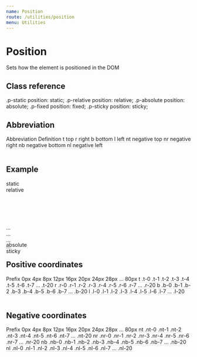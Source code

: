 ```yaml
---
name: Position
route: /utilities/position
menu: Utilities
---
```



# Position

Sets how the element is positioned in the DOM

## Class reference

<Reference>
  <Property>
    <Name>.p-static</Name>
    <Output>position: static;</Output>
  </Property>
  <Property>
    <Name>.p-relative</Name>
    <Output>position: relative;</Output>
  </Property>
  <Property>
    <Name>.p-absolute</Name>
    <Output>position: absolute;</Output>
  </Property>
  <Property>
    <Name>.p-fixed</Name>
    <Output>position: fixed;</Output>
  </Property>
  <Property>
    <Name>.p-sticky</Name>
    <Output>position: sticky;</Output>
  </Property>
</Reference>

## Abbreviation
<Table>
  <TRow className="flex flex-between p-3 bg-grey-05 c-pointer">
    <TCol className="flex-1 flex flex-start c-grey-50 fw-500">
        Abbreviation
    </TCol>
    <TCol className="flex-1 flex flex-start c-grey-50 fw-500">
        Definition
    </TCol>
  </TRow>
  <TRow className="flex flex-between p-3 c-pointer fs-caption-2" style="border-bottom:1px solid #e1e1e1;">
    <TCol className="flex-1 flex flex-start">
        t
    </TCol>
    <TCol className="flex-1 flex flex-start">
        top
    </TCol>
  </TRow>
  <TRow className="flex flex-between p-3 c-pointer fs-caption-2" style="border-bottom:1px solid #e1e1e1;">
    <TCol className="flex-1 flex flex-start">
        r
    </TCol>
    <TCol className="flex-1 flex flex-start">
        right
    </TCol>
  </TRow>
  <TRow className="flex flex-between p-3 c-pointer fs-caption-2" style="border-bottom:1px solid #e1e1e1;">
    <TCol className="flex-1 flex flex-start">
        b
    </TCol>
    <TCol className="flex-1 flex flex-start">
        bottom
    </TCol>
  </TRow>
  <TRow className="flex flex-between p-3 c-pointer fs-caption-2" style="border-bottom:1px solid #e1e1e1;">
    <TCol className="flex-1 flex flex-start">
        l
    </TCol>
    <TCol className="flex-1 flex flex-start">
        left
    </TCol>
  </TRow>
  <TRow className="flex flex-between p-3 c-pointer fs-caption-2" style="border-bottom:1px solid #e1e1e1;">
    <TCol className="flex-1 flex flex-start">
        nt
    </TCol>
    <TCol className="flex-1 flex flex-start">
        negative top
    </TCol>
  </TRow>
  <TRow className="flex flex-between p-3 c-pointer fs-caption-2" style="border-bottom:1px solid #e1e1e1;">
    <TCol className="flex-1 flex flex-start">
        nr
    </TCol>
    <TCol className="flex-1 flex flex-start">
        negative right
    </TCol>
  </TRow>
  <TRow className="flex flex-between p-3 c-pointer fs-caption-2" style="border-bottom:1px solid #e1e1e1;">
    <TCol className="flex-1 flex flex-start">
        nb
    </TCol>
    <TCol className="flex-1 flex flex-start">
        negative bottom
    </TCol>
  </TRow>
  <TRow className="flex flex-between p-3 c-pointer fs-caption-2" style="border-bottom:1px solid #e1e1e1;">
    <TCol className="flex-1 flex flex-start">
        nl
    </TCol>
    <TCol className="flex-1 flex flex-start">
        negative left
    </TCol>
  </TRow>
</Table>

## Example

<Sandbox>
    <Sandbox.Preview>
        <div className="p-relative o-scroll" style="height:120px;">
            <div className="w-10p d-inline-block bg-tertiary-300 ba bc-tertiary-700 h-56 c-black fs-caption ta-center z-0 p-static">static</div>
            <div className="w-10p d-inline-block bg-tertiary-300 ba bc-tertiary-700 h-56 c-black fs-caption ta-center z-0 p-relative t-5 l-10" style="height:150px;">relative</div>
            <div className="w-10p d-inline-block bg-tertiary-300 ba bc-tertiary-700 h-56 c-black fs-caption ta-center z-0 p-absolute t-12 r-15">absolute</div>
            <div className="w-10p d-inline-block bg-tertiary-300 ba bc-tertiary-700 h-56 c-black fs-caption ta-center z-0 p-sticky t-15">sticky</div>
        </div>
    </Sandbox.Preview>
    <Sandbox.Code>
      <div className="p-static">...</div>
      <div className="p-relative t-5 l-10">...</div>
      <div className="p-absolute t-12 r-15">...</div>
      <div className="p-sticky t-15">...</div>
    </Sandbox.Code>
</Sandbox>

## Positive coordinates
<Table>
<TRow className="flex flex-between p-3 bg-grey-05 c-pointer">
        <TCol className="flex-1 flex flex-start c-grey-50 fw-500">
            Prefix
        </TCol>
        <TCol className="flex-1 flex flex-start c-grey-50 fw-500">
            0px
        </TCol>
        <TCol className="flex-1 flex flex-start c-grey-50 fw-500">
            4px
        </TCol>
        <TCol className="flex-1 flex flex-start c-grey-50 fw-500">
            8px
        </TCol>
        <TCol className="flex-1 flex flex-start c-grey-50 fw-500">
            12px
        </TCol>
        <TCol className="flex-1 flex flex-start c-grey-50 fw-500">
            16px
        </TCol>
        <TCol className="flex-1 flex flex-start c-grey-50 fw-500">
            20px
        </TCol>
        <TCol className="flex-1 flex flex-start c-grey-50 fw-500">
            24px
        </TCol>
        <TCol className="flex-1 flex flex-start c-grey-50 fw-500">
            28px
        </TCol>
        <TCol className="flex-1 flex flex-start c-grey-50 fw-500">
            ...
        </TCol>
        <TCol className="flex-1 flex flex-start c-grey-50 fw-500">
            80px
        </TCol>
    </TRow>
    <TRow className="flex flex-between p-3 c-pointer fs-caption-2" style="border-bottom:1px solid #e1e1e1;">
        <TCol className="flex-1 flex flex-start">
            t
        </TCol>
        <TCol className="flex-1 flex flex-start">
            .t-0
        </TCol>
        <TCol className="flex-1 flex flex-start">
            .t-1
        </TCol>
        <TCol className="flex-1 flex flex-start">
            .t-2
        </TCol>
        <TCol className="flex-1 flex flex-start">
            .t-3
        </TCol>
        <TCol className="flex-1 flex flex-start">
            .t-4
        </TCol>
        <TCol className="flex-1 flex flex-start">
            .t-5
        </TCol>
        <TCol className="flex-1 flex flex-start">
            .t-6
        </TCol>
        <TCol className="flex-1 flex flex-start">
            .t-7
        </TCol>
        <TCol className="flex-1 flex flex-start">
            ...
        </TCol>
        <TCol className="flex-1 flex flex-start">
            .t-20
        </TCol>
    </TRow>
    <TRow className="flex flex-between p-3 c-pointer fs-caption-2" style="border-bottom:1px solid #e1e1e1;">
        <TCol className="flex-1 flex flex-start">
            r
        </TCol>
        <TCol className="flex-1 flex flex-start">
            .r-0
        </TCol>
        <TCol className="flex-1 flex flex-start">
            .r-1
        </TCol>
        <TCol className="flex-1 flex flex-start">
            .r-2
        </TCol>
        <TCol className="flex-1 flex flex-start">
            .r-3
        </TCol>
        <TCol className="flex-1 flex flex-start">
            .r-4
        </TCol>
        <TCol className="flex-1 flex flex-start">
            .r-5
        </TCol>
        <TCol className="flex-1 flex flex-start">
            .r-6
        </TCol>
        <TCol className="flex-1 flex flex-start">
            .r-7
        </TCol>
        <TCol className="flex-1 flex flex-start">
            ...
        </TCol>
        <TCol className="flex-1 flex flex-start">
            .r-20
        </TCol>
    </TRow>
    <TRow className="flex flex-between p-3 c-pointer fs-caption-2" style="border-bottom:1px solid #e1e1e1;">
        <TCol className="flex-1 flex flex-start">
            b
        </TCol>
        <TCol className="flex-1 flex flex-start">
            .b-0
        </TCol>
        <TCol className="flex-1 flex flex-start">
            .b-1
        </TCol>
        <TCol className="flex-1 flex flex-start">
            .b-2
        </TCol>
        <TCol className="flex-1 flex flex-start">
            .b-3
        </TCol>
        <TCol className="flex-1 flex flex-start">
            .b-4
        </TCol>
        <TCol className="flex-1 flex flex-start">
            .b-5
        </TCol>
        <TCol className="flex-1 flex flex-start">
            .b-6
        </TCol>
        <TCol className="flex-1 flex flex-start">
            .b-7
        </TCol>
        <TCol className="flex-1 flex flex-start">
            ...
        </TCol>
        <TCol className="flex-1 flex flex-start">
            .b-20
        </TCol>
    </TRow>
    <TRow className="flex flex-between p-3 c-pointer fs-caption-2" style="border-bottom:1px solid #e1e1e1;">
        <TCol className="flex-1 flex flex-start">
            l
        </TCol>
        <TCol className="flex-1 flex flex-start">
            .l-0
        </TCol>
        <TCol className="flex-1 flex flex-start">
            .l-1
        </TCol>
        <TCol className="flex-1 flex flex-start">
            .l-2
        </TCol>
        <TCol className="flex-1 flex flex-start">
            .l-3
        </TCol>
        <TCol className="flex-1 flex flex-start">
            .l-4
        </TCol>
        <TCol className="flex-1 flex flex-start">
            .l-5
        </TCol>
        <TCol className="flex-1 flex flex-start">
            .l-6
        </TCol>
        <TCol className="flex-1 flex flex-start">
            .l-7
        </TCol>
        <TCol className="flex-1 flex flex-start">
            ...
        </TCol>
        <TCol className="flex-1 flex flex-start">
            .l-20
        </TCol>
    </TRow>
    </Table>

## Negative coordinates
<Table>
<TRow className="flex flex-between p-3 bg-grey-05 c-pointer">
        <TCol className="flex-1 flex flex-start c-grey-50 fw-500">
            Prefix
        </TCol>
        <TCol className="flex-1 flex flex-start c-grey-50 fw-500">
            0px
        </TCol>
        <TCol className="flex-1 flex flex-start c-grey-50 fw-500">
            4px
        </TCol>
        <TCol className="flex-1 flex flex-start c-grey-50 fw-500">
            8px
        </TCol>
        <TCol className="flex-1 flex flex-start c-grey-50 fw-500">
            12px
        </TCol>
        <TCol className="flex-1 flex flex-start c-grey-50 fw-500">
            16px
        </TCol>
        <TCol className="flex-1 flex flex-start c-grey-50 fw-500">
            20px
        </TCol>
        <TCol className="flex-1 flex flex-start c-grey-50 fw-500">
            24px
        </TCol>
        <TCol className="flex-1 flex flex-start c-grey-50 fw-500">
            28px
        </TCol>
        <TCol className="flex-1 flex flex-start c-grey-50 fw-500">
            ...
        </TCol>
        <TCol className="flex-1 flex flex-start c-grey-50 fw-500">
            80px
        </TCol>
    </TRow>
    <TRow className="flex flex-between p-3 c-pointer fs-caption-2" style="border-bottom:1px solid #e1e1e1;">
        <TCol className="flex-1 flex flex-start">
            nt
        </TCol>
        <TCol className="flex-1 flex flex-start">
            .nt-0
        </TCol>
        <TCol className="flex-1 flex flex-start">
            .nt-1
        </TCol>
        <TCol className="flex-1 flex flex-start">
            .nt-2
        </TCol>
        <TCol className="flex-1 flex flex-start">
            .nt-3
        </TCol>
        <TCol className="flex-1 flex flex-start">
            .nt-4
        </TCol>
        <TCol className="flex-1 flex flex-start">
            .nt-5
        </TCol>
        <TCol className="flex-1 flex flex-start">
            .nt-6
        </TCol>
        <TCol className="flex-1 flex flex-start">
            .nt-7
        </TCol>
        <TCol className="flex-1 flex flex-start">
            ...
        </TCol>
        <TCol className="flex-1 flex flex-start">
            .nt-20
        </TCol>
    </TRow>
    <TRow className="flex flex-between p-3 c-pointer fs-caption-2" style="border-bottom:1px solid #e1e1e1;">
        <TCol className="flex-1 flex flex-start">
            nr
        </TCol>
        <TCol className="flex-1 flex flex-start">
            .nr-0
        </TCol>
        <TCol className="flex-1 flex flex-start">
            .nr-1
        </TCol>
        <TCol className="flex-1 flex flex-start">
            .nr-2
        </TCol>
        <TCol className="flex-1 flex flex-start">
            .nr-3
        </TCol>
        <TCol className="flex-1 flex flex-start">
            .nr-4
        </TCol>
        <TCol className="flex-1 flex flex-start">
            .nr-5
        </TCol>
        <TCol className="flex-1 flex flex-start">
            .nr-6
        </TCol>
        <TCol className="flex-1 flex flex-start">
            .nr-7
        </TCol>
        <TCol className="flex-1 flex flex-start">
            ...
        </TCol>
        <TCol className="flex-1 flex flex-start">
            .nr-20
        </TCol>
    </TRow>
    <TRow className="flex flex-between p-3 c-pointer fs-caption-2" style="border-bottom:1px solid #e1e1e1;">
        <TCol className="flex-1 flex flex-start">
            nb
        </TCol>
        <TCol className="flex-1 flex flex-start">
            .nb-0
        </TCol>
        <TCol className="flex-1 flex flex-start">
            .nb-1
        </TCol>
        <TCol className="flex-1 flex flex-start">
            .nb-2
        </TCol>
        <TCol className="flex-1 flex flex-start">
            .nb-3
        </TCol>
        <TCol className="flex-1 flex flex-start">
            .nb-4
        </TCol>
        <TCol className="flex-1 flex flex-start">
            .nb-5
        </TCol>
        <TCol className="flex-1 flex flex-start">
            .nb-6
        </TCol>
        <TCol className="flex-1 flex flex-start">
            .nb-7
        </TCol>
        <TCol className="flex-1 flex flex-start">
            ...
        </TCol>
        <TCol className="flex-1 flex flex-start">
            .nb-20
        </TCol>
    </TRow>
    <TRow className="flex flex-between p-3 c-pointer fs-caption-2" style="border-bottom:1px solid #e1e1e1;">
        <TCol className="flex-1 flex flex-start">
            nl
        </TCol>
        <TCol className="flex-1 flex flex-start">
            .nl-0
        </TCol>
        <TCol className="flex-1 flex flex-start">
            .nl-1
        </TCol>
        <TCol className="flex-1 flex flex-start">
            .nl-2
        </TCol>
        <TCol className="flex-1 flex flex-start">
            .nl-3
        </TCol>
        <TCol className="flex-1 flex flex-start">
            .nl-4
        </TCol>
        <TCol className="flex-1 flex flex-start">
            .nl-5
        </TCol>
        <TCol className="flex-1 flex flex-start">
            .nl-6
        </TCol>
        <TCol className="flex-1 flex flex-start">
            .nl-7
        </TCol>
        <TCol className="flex-1 flex flex-start">
            ...
        </TCol>
        <TCol className="flex-1 flex flex-start">
            .nl-20
        </TCol>
    </TRow>
    </Table>
